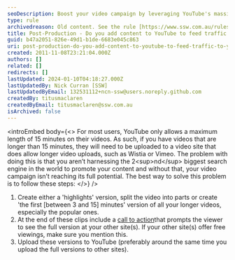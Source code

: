 ```yaml
---
seoDescription: Boost your video campaign by leveraging YouTube's massive audience and driving traffic to your other sites with bite-sized highlights clips.
type: rule
archivedreason: Old content. See the rule [https://www.ssw.com.au/rules/videos-youtube-friendly](/rules/videos-youtube-friendly) about having shorter videos over larger ones
title: Post-Production - Do you add content to YouTube to feed traffic to your other sites?
guid: b47a2051-826e-49d1-b1de-6683e045c863
uri: post-production-do-you-add-content-to-youtube-to-feed-traffic-to-your-other-sites
created: 2011-11-08T23:21:04.000Z
authors: []
related: []
redirects: []
lastUpdated: 2024-01-10T04:18:27.000Z
lastUpdatedBy: Nick Curran [SSW]
lastUpdatedByEmail: 132531112+ncn-ssw@users.noreply.github.com
createdBy: titusmaclaren
createdByEmail: titusmaclaren@ssw.com.au
isArchived: false
---
```


<introEmbed
  body={<>
For most users, YouTube only allows a maximum length of 15 minutes on their videos. As such, if you have videos that are longer than 15 minutes, they will need to be uploaded to a video site that does allow longer video uploads, such as Wistia or Vimeo. The problem with doing this is that you aren’t harnessing the 2&lt;sup&gt;nd&lt;/sup&gt; biggest search engine in the world to promote your content and without that, your video campaign isn’t reaching its full potential. The best way to solve this problem is to follow these steps:
  </>}
/>
1. Create either a 'highlights' version, split the video into parts or create 'the first [between 3 and 15] minutes' version of all your longer videos, especially the popular ones.
2. At the end of these clips include a [call to action](/production-do-you-add-a-call-to-action)that prompts the viewer to see the full version at your other site(s). If your other site(s) offer free viewings, make sure you mention this.
3. Upload these versions to YouTube (preferably around the same time you upload the full versions to other sites).
